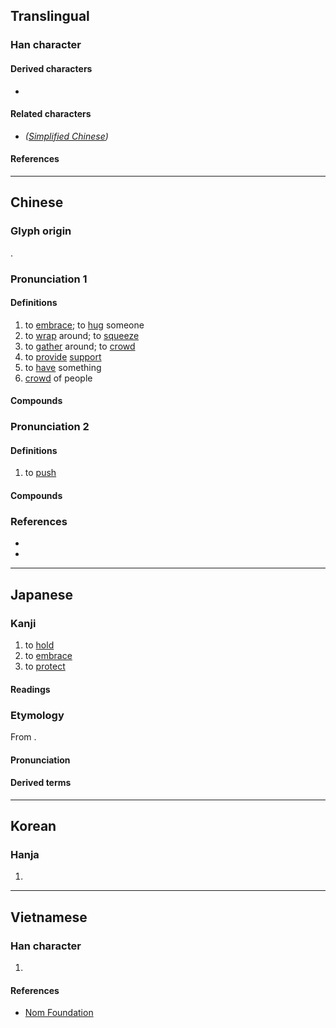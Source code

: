 {{also|拥}}
{{character info/new}}
==Translingual==

===Han character===
{{Han char|rn=64|rad=手|as=13|sn=16|four=50014|canj=QYVG|ids=⿰扌雍}}

====Derived characters====
* {{l|mul|[[𡃵]]}}

====Related characters====
* {{l|mul|[[拥]]}} ''([[Simplified Chinese]])''

====References====
{{Han ref|kx=0457.260|dkj=12781|dj=0806.090|hdz=31972.010|uh=64C1}}

----

==Chinese==

===Glyph origin===
{{Han etym}}
{{Han compound|手|雍|ls=psc|c1=s|c2=p|t1=hand}}.

===Pronunciation 1===
{{zh-forms|s=拥|alt=𢹬,𢹭,𢺠,𢶜,㨣}}
{{zh-pron
|m=擁
|c=jung2
|h=pfs=yúng
|mn=ml:iong/xm,tw:ióng/ml:iòng
|mc=y
|oc=y
|cat=v,n
}}

====Definitions====
{{zh-hanzi}}

# to [[embrace]]; to [[hug]] someone
# to [[wrap]] around; to [[squeeze]]
# to [[gather]] around; to [[crowd]]
# to [[provide]] [[support]]
# to [[have]] something
# [[crowd]] of people

====Compounds====
{{zh-der|一擁而進:yīyōngérjìn, yīyǒngérjìn|分符擁節:fēnfúyōngjié, fēnfúyǒngjié|後擁前推:hòuyōngqiántuī, hòuyǒngqiántuī|剪莽擁篲:jiǎnmǎngyōnghuì, jiǎnmǎngyǒnghuì|前推後擁:qiántuīhòuyōng, qiántuīhòuyǒng|坐擁書城:zuòyōngshūchéng, zuòyǒngshūchéng|左擁右抱:zuǒyōngyòubào, zuǒyǒngyòubào|後擁前遮:hòuyōngqiánzhē, hòuyǒngqiánzhē|後擁前驅:hòuyōngqiánqū, hòuyǒngqiánqū|一擁而上:yīyōng'érshàng, yīyǒng'érshàng|後擁前呼:hòuyōngqiánhū, hòuyǒngqiánhū|前呼後擁:qiánhūhòuyōng, qiánhūhòuyǒng|前遮後擁:qiánzhēhòuyōng, qiánzhēhòuyǒng|坐擁百城:zuòyōngbǎichéng, zuòyǒngbǎichéng|擁護:yōnghù, yǒnghù|擁戴:yōngdài, yǒngdài|擁篲:yōnghuì, yǒnghuì|擁書:yōngshū, yǒngshū|擁彗迎門:yōnghuìyíngmén, yǒnghuìyíngmén|擁旄:yōngmáo, yǒngmáo|珠圍翠擁:zhūwéicuìyōng, zhūwéicuìyǒng|擁彗先驅:yōnghuìxiānqū, yǒnghuìxiānqū|擁立:yōnglì, yǒnglì|擁兵:yōngbīng, yǒngbīng|持衡擁璇:chíhéngyōngxuán, chíhéngyǒngxuán|擁擠:yōngjǐ, yǒngjǐ|擁抱:yōngbào, yǒngbào|相擁而泣:xiāngyōngérqì, xiāngyǒngérqì|擁兵自固:yōngbīngzìgù, yǒngbīngzìgù|擁鼻:yōngbí, yǒngbí|擁腫:yōngzhǒng, yǒngzhǒng|擁有:yōngyǒu, yǒngyǒu|擁鼻吟:yōngbíyín, yǒngbíyín|擁篲清道:yōnghuìqīngdào, yǒnghuìqīngdào|擁入:yōngrù, yǒngrù|擁霧翻波:yōngwùfānbō, yǒngwùfānbō|擁塞:yōngsè, yǒngsè|擁兵玩寇:yōngbīngwánkòu, yǒngbīngwánkòu|簇擁:cùyōng, cùyǒng|蜂擁:fēngyōng, fēngyǒng|蜂擁而上:fēngyōngérshàng, fēngyǒngérshàng|蜂擁而至:fēngyōngérzhì, fēngyǒngérzhì|擁政愛民:yōngzhèng'àimín, yǒngzhèng'àimín|擁軍優屬:yōngjūnyōushǔ, yǒngjūnyōushǔ|擁堵:yōngdǔ, yǒngdǔ|擁簇:yōngcù, yǒngcù|擁躉:yōngdǔn, yǒngdǔn}}

===Pronunciation 2===
{{zh-forms|s=拥|alt=㧬,𢫨,𢶜}}
{{zh-pron
|c=ung2
|c-t=uung2
|cat=v
}}

====Definitions====
{{zh-hanzi}}

# {{lb|zh|Cantonese}} to [[push]]

====Compounds====
{{zh-der|擁火|擁開|神推鬼擁}}

===References===
* {{R:twedu|A01677}}
* {{R:yue:Hanzi}}

----

==Japanese==

===Kanji===
{{ja-kanji|grade=c|rs=手13}}

# to [[hold]]
# to [[embrace]]
# to [[protect]]

====Readings====
{{ja-readings
|on=よう
|kun=いだ-く,だ-く,まも-る
}}

===Etymology===
{{ja-kanjitab|よう|yomi=on}}

From {{bor|ja|ltc|sort=よう|-}} {{ltc-l|擁}}.

====Pronunciation====
{{ja-pron|yomi=o|よう}}

====Derived terms====
{{der2|lang=ja
|{{ja-r|擁護|ようご}}: to [[protect]]; to [[advocate]]; to [[support]]
|{{ja-r|擁する|ようする}}: to [[have]]; to [[possess]]
|{{ja-r|擁壁|ようへき}}: [[retaining wall]]
|{{ja-r|擁立|ようりつ}}: to [[field#verb|field]]; to [[recruit]] a [[candidate]]
|{{ja-r|抱擁|ほうよう}}: to [[embrace]]; to [[hug]]
}}

----

==Korean==

===Hanja===
{{ko-hanja|hangeul=[[옹]]|mr=ong|y=ong}}

# {{defn|lang=ko|sort=手13}}

----

==Vietnamese==

===Han character===
{{vi-hantu|rs=手13|[[ủng]]}}

# {{defn|lang=vi|sort=手13}}

====References====
* [http://nomfoundation.org/common/nom_details.php?codepoint=64C1 Nom Foundation]